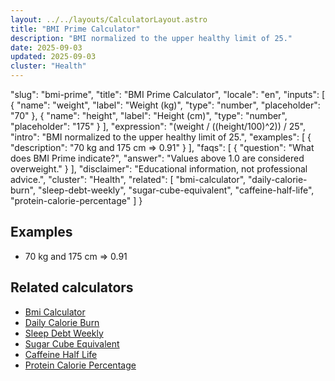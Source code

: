 ```yaml
---
layout: ../../layouts/CalculatorLayout.astro
title: "BMI Prime Calculator"
description: "BMI normalized to the upper healthy limit of 25."
date: 2025-09-03
updated: 2025-09-03
cluster: "Health"
---
```


  "slug": "bmi-prime",
  "title": "BMI Prime Calculator",
  "locale": "en",
  "inputs": [
    {
      "name": "weight",
      "label": "Weight (kg)",
      "type": "number",
      "placeholder": "70"
    },
    {
      "name": "height",
      "label": "Height (cm)",
      "type": "number",
      "placeholder": "175"
    }
  ],
  "expression": "(weight / ((height/100)^2)) / 25",
  "intro": "BMI normalized to the upper healthy limit of 25.",
  "examples": [
    {
      "description": "70 kg and 175 cm ⇒ 0.91"
    }
  ],
  "faqs": [
    {
      "question": "What does BMI Prime indicate?",
      "answer": "Values above 1.0 are considered overweight."
    }
  ],
  "disclaimer": "Educational information, not professional advice.",
  "cluster": "Health",
  "related": [
    "bmi-calculator",
    "daily-calorie-burn",
    "sleep-debt-weekly",
    "sugar-cube-equivalent",
    "caffeine-half-life",
    "protein-calorie-percentage"
  ]
}

<Calculator schema={schema} />

## Examples

- 70 kg and 175 cm ⇒ 0.91

## Related calculators

- [Bmi Calculator](/calculators/bmi-calculator/)
- [Daily Calorie Burn](/calculators/daily-calorie-burn/)
- [Sleep Debt Weekly](/calculators/sleep-debt-weekly/)
- [Sugar Cube Equivalent](/calculators/sugar-cube-equivalent/)
- [Caffeine Half Life](/calculators/caffeine-half-life/)
- [Protein Calorie Percentage](/calculators/protein-calorie-percentage/)

